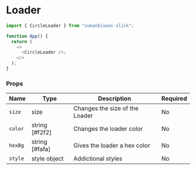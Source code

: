 <!-- Custom-MDX-Documentation.mdx -->

# Loader

```js
import { CircleLoader } from "sumanbiswas-slick";

function App() {
  return (
    <>
      <CircleLoader />;
    </>
  );
}
```

### Props

| Name    | Type           | Description                    | Required |
| ------- | -------------- | ------------------------------ | -------- |
| `size`  | size           | Changes the size of the Loader | No       |
| `color` | string [#f2f2] | Changes the loader color       | No       |
| `hexBg` | string [#fafa] | Gives the loader a hex color   | No       |
| `style` | style object   | Addictional styles             | No       |
